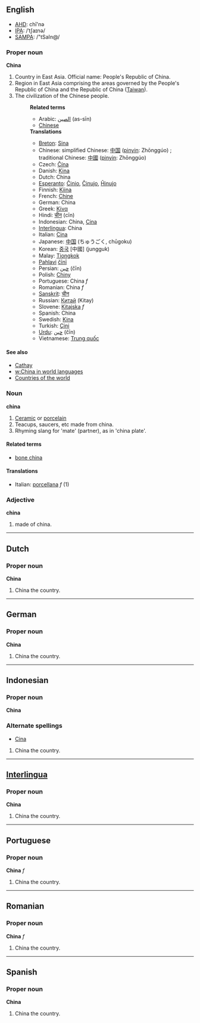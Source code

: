 ==English==
*[[w:AHD|AHD]]: chī'nə
*[[w:IPA|IPA]]: /ˈtʃaɪnə/
*[[w:SAMPA|SAMPA]]: /"tSaIn@/

===Proper noun===
'''China'''

# Country in East Asia. Official name: People's Republic of China.
# Region in East Asia comprising the areas governed by the People's Republic of China and the Republic of China ([[Taiwan]]).
# The civilization of the Chinese people.
#:'''Related terms'''
#:*Arabic: [[الصين]] (as-sīn)
#:*[[Chinese]]
#:'''Translations'''
#:*[[Breton]]: [[Sina]]
#:*Chinese: simplified Chinese: [[中国]] ([[pinyin]]: Zhōnggúo) ; traditional Chinese: [[中國]] ([[pinyin]]: Zhōnggúo)
#:*Czech: [[Čína]]
#:*Danish: [[Kina]]
#:*Dutch: China
#:*[[Esperanto]]: [[Ĉinio]], [[Ĉinujo]], [[Ĥinujo]]
#:*Finnish: [[Kiina]]
#:*French: [[Chine]]
#:*German: China
#:*Greek: [[Κίνα]]
#:*Hindi: [[चीन]] (cīn)
#:*Indonesian: China, [[Cina]]
#:*[[Interlingua]]: China
#:*Italian: [[Cina]]
#:*Japanese: [[中国]] (ちゅうごく, chūgoku)
#:*Korean: [[중국]] [中國] (jungguk)
#:*Malay: [[Tiongkok]]
#:*[[Pahlavi]] [[čīnī]]
#:*Persian: [[چين]] (čīn)
#:*Polish: [[Chiny]]
#:*Portuguese: China ''f''
#:*Romanian: China ''f''
#:*[[Sanskrit]]: [[चीन]]
#:*Russian: [[Китай]] (Kitay)
#:*Slovene: [[Kitajska]] ''f''
#:*Spanish: China
#:*Swedish: [[Kina]]
#:*Turkish: [[Çini]]
#:*[[Urdu]]: [[چين]] (čīn)
#:*Vietnamese: [[Trung quốc]]

====See also====
*[[Cathay]]
*[[w:China in world languages]]
*[[Countries of the world]]

===Noun===
'''china'''

#[[Ceramic]] or [[porcelain]] <!-- isn't it just one type of porcelain? [[User:Hippietrail|Hippietrail]] 08:19, 20 Feb 2004 (UTC) -->
#Teacups, saucers, etc made from china.
#Rhyming slang for 'mate' (partner), as in 'china plate'.

====Related terms====
*[[bone china]]

====Translations====
*Italian: [[porcellana]] ''f'' (1)

===Adjective===
'''china'''

# made of china.

----

==Dutch==
===Proper noun===
'''China'''

# China the country.

----

==German==
===Proper noun===
'''China'''

# China the country.

----

==Indonesian==
===Proper noun===
'''China'''

===Alternate spellings===
*[[Cina]]

# China the country.

----

==[[Interlingua]]==
===Proper noun===
'''China'''

# China the country.

----

==Portuguese==
===Proper noun===
'''China''' ''f''

# China the country.

----

==Romanian==
===Proper noun===
'''China''' ''f''

# China the country.

----

==Spanish==
===Proper noun===
'''China'''

# China the country.